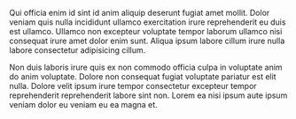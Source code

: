Qui officia enim id sint id anim aliquip deserunt fugiat amet mollit. Dolor veniam quis nulla incididunt ullamco exercitation irure reprehenderit eu duis est ullamco. Ullamco non excepteur voluptate tempor laborum ullamco nisi consequat irure amet dolor enim sunt. Aliqua ipsum labore cillum irure nulla labore consectetur adipisicing cillum. 

Non duis laboris irure quis ex non commodo officia culpa in voluptate anim do anim voluptate. Dolore non consequat fugiat voluptate pariatur est elit nulla. Dolore velit ipsum irure tempor consectetur excepteur tempor reprehenderit reprehenderit labore sint non. Lorem ea nisi ipsum aute ipsum veniam dolor eu veniam eu ea magna et.
